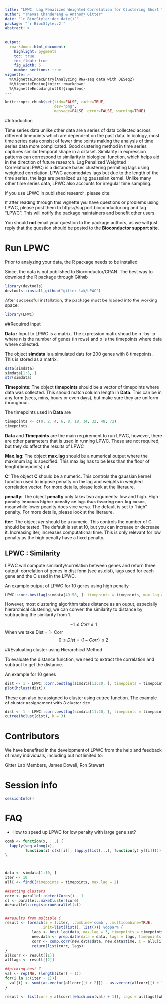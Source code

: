 ```yaml
---
title: "LPWC: Lag Penalized Weighted Correlation for Clustering Short Time Series"
author: "Thevaa Chandereng & Anthony Gitter"
date: "`r BiocStyle::doc_date()`"
package: "`r BiocStyle::2'"
abstract: > 
  
 
output:
  rmarkdown::html_document:
    highlight: pygments
    toc: true
    toc_float: true
    fig_width: 5
    number_sections: true
vignette: >
  %\VignetteIndexEntry{Analyzing RNA-seq data with DESeq2}
  %\VignetteEngine{knitr::rmarkdown}
  %\VignetteEncoding[utf8]{inputenc}
---
```



```r
knitr::opts_chunk$set(tidy=FALSE, cache=TRUE,
                      dev="png",
                      message=FALSE, error=FALSE, warning=TRUE)
```	


#Introduction

Time series data unlike other data are a series of data collected across different timepoints which are dependent on the past data.
In biology, most time series data consist of fewer time points making the analysis of time series data more complicated.
Good clustering method in time series captures similar temporal shape in a dataset. Similarity in expression patterns can correspond to similarity in biological function, which helps aid in the direction of future research. 
Lag Penalized Weighted Correlation(LPWC) is a distance based clustering permiting lags using weighted correlation. 
LPWC accomodates lags but due to the length of the time series, the lags are penalized using gausssian kernel. 
Unlike many other time series data, LPWC also accounts for irregular time sampling.


If you use LPWC in published research, please cite:


If after reading through this vignette you have questions or problems
using LPWC, please post them to https://support.bioconductor.org and tag "LPWC".
This will notify the package maintainers and benefit other users.


You should **not** email your question to the package authors, as we will
just reply that the question should be posted to the 
**Bioconductor support site**.



# Run LPWC

Prior to analyzing your data, the R package needs to be installed

Since, the data is not published to Bioconductor/CRAN. The best way to download the R package through Github

```r
library(devtools)
devtools::install_github("gitter-lab/LPWC")
```

After successful installation, the package must be loaded into the working space:

```r
library(LPWC)
```



##Required Input

**Data :**  Input to LPWC is a matrix. The expression matix shoud be n -by- p where n is the number of genes (in rows) and p is the timepoints where data where collected. 

The object **simdata** is a simulated data for 200 genes with 8 timepoints. This is stored as a matrix.



```r
data(simdata)
simdata[1:5, ]
str(simdata)
```



**Timepoints: ** The object **timepoints** should be a vector of timepoints where data was collected. This should match column length in **Data**. This can be in any form (secs, mins, hours or even days), but make sure they are uniform throughout. 

The timepoints used in **Data** are
```r
timepoints <- c(0, 2, 4, 6, 8, 18, 24, 32, 48, 72)
timepoints
```


**Data** and **Timepoints** are the main requirement to run LPWC, however, there are other parameters that is used in running LPWC. These are not required, but they do affect the results of LPWC

**Max.lag: ** The object **max.lag** should be a numerical output where the maximum lag is specified. This max.lag has to be less than the floor of length(timepoints) / 4. 


**C:** The object **C** should be a numeric. This controls the gaussian kernel function used to impose penalty on the lag and weights in weighed correlation vector. For more details, please look at the literaure. 


**penalty:** The object **penalty** only takes two arguments: low and high. High penalty imposes higher penalty on lags thus favoring non-lag cases, meanwhile lower peanlty does vice versa. The default is set to "high" penalty. For more details, please look at the literaure. 


**iter:** The object *iter* should be a numeric. This controls the number of C should be tested. The default is set at 10, but you can increase or decrease it. Increasing iter, increases computational time. This is only relevant for low penalty as the high penalty have a fixed penalty. 


## LPWC : Similarity

LPWC will compute similarity/correlation between genes and return three output: correlation of genes in dist form (see as.dist), lags used for each gene and the C used in the LPWC. 


An example output of LPWC for 10 genes using high penalty


```r

LPWC::corr.bestlag(simdata[49:58, ], timepoints = timepoints, max.lag = 2, penalty = "high", iter = 10)
```

However, most clustering algorithm takes distance as an ouput, especially hierarchical clustering, we can convert the similarity to distance by subtracting the similarity from 1.

$$ -1\leq Corr \leq 1$$
When we take Dist = 1- Corr
$$ 0\leq Dist = (1- Corr) \leq 2$$


##Evaluating cluster using Hierarchical Method


To evaluate the distance function, we need to extract the correlation and subtract to get the distance. 

An example for 10 genes

```r
dist <- 1 - LPWC::corr.bestlag(simdata[11:20, ], timepoints = timepoints, max.lag = 2, penalty = "low", iter = 10)$corr
plot(hclust(dist))
```


These can also be assigned to cluster using cutree function. The example of cluster assignement with 3 cluster size

```r
dist <- 1 - LPWC::corr.bestlag(simdata[11:20, ], timepoints = timepoints, max.lag = 2, penalty = "low", iter = 10)$corr
cutree(hclust(dist), k = 3)
```



# Contributors

We have benefited in the development of LPWC from the help and
feedback of many individuals, including but not limited to: 

Gitter Lab Members,
James Dowell,
Ron Stewart


# Session info

```r
sessionInfo()
```


# FAQ

- How to speed up LPWC for low penalty with large gene set?
```r

comb <- function(x, ...) {
  lapply(seq_along(x),
         function(i) c(x[[i]], lapply(list(...), function(y) y[[i]])))
}



data <- simdata[1:10, ]
iter <- 10
allC <- findC(timepoints = timepoints, max.lag = 2)

##setting clusters
core <- parallel::detectCores() - 1
cl <- parallel::makeCluster(core)
doParallel::registerDoParallel(cl)


##results from multiple C
result <- foreach(i = 1:iter, .combine='comb', .multicombine=TRUE,
                .init=list(list(), list())) %dopar% {
            lags <- best.lag(data, max.lag = 3, timepoints = timepoints, C = allC[i])
            new.data <- prep.data(data = data, lags = lags, timepoints = timepoints)
            corr <- comp.corr(new.data$data, new.data$time, C = allC[i])
            return(list(corr, lags))
}
allcorr <- result[[1]]
alllags <- result[[2]]

##picking best C
val <- rep(NA, (length(iter) - 1))
for(i in 1:(iter - 1)){
  val[i] <- sum((as.vector(allcorr[[i + 2]]) - as.vector(allcorr[[i + 1]]))^2)
}

result <- list(corr = allcorr[[which.min(val) + 1]], lags = alllags[[which.min(val) + 1]], C = values[which.min(val) + 1])




```


